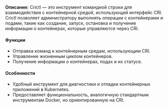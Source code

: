 **Описание**: Crictl — это инструмент командной строки для взаимодействия с контейнерной средой, использующей интерфейс CRI. Crictl позволяет администратору выполнять операции с контейнерами и подами, такие как создание, запуск, остановка и получение информации о контейнерах, которые управляются через CRI.

#### Функции
- Отправка команд к контейнерным средам, использующим CRI.
- Управление жизненным циклом контейнеров.
- Получение информации о контейнерах, подах и их статусе.

#### Особенности
- Удобный инструмент для диагностики и отладки контейнерных приложений в Kubernetes.
- Предоставляет функциональность, аналогичную стандартным инструментам Docker, но ориентированную на CRI.